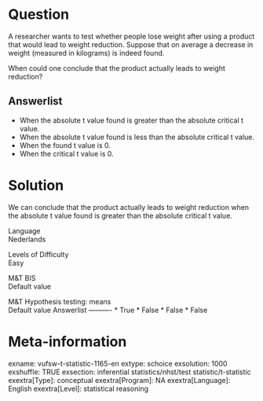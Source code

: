 Question
========
A researcher wants to test whether people lose weight after using a
product that would lead to weight reduction. Suppose that on average a
decrease in weight (measured in kilograms) is indeed found.  
  
When could one conclude that the product actually leads to weight
reduction?

Answerlist
----------
* When the absolute t value found is greater than the absolute critical t
  value.
* When the absolute t value found is less than the absolute critical t
  value.
* When the found t value is 0.
* When the critical t value is 0.

Solution
========





We can conclude that the product actually leads to weight reduction when
the absolute t value found is greater than the absolute critical t
value.





Language  
Nederlands

Levels of Difficulty  
Easy

M&T BIS  
Default value

M&T Hypothesis testing: means  
Default value
Answerlist
----------
* True
* False
* False
* False

Meta-information
================
exname: vufsw-t-statistic-1165-en
extype: schoice
exsolution: 1000
exshuffle: TRUE
exsection: inferential statistics/nhst/test statistic/t-statistic
exextra[Type]: conceptual
exextra[Program]: NA
exextra[Language]: English
exextra[Level]: statistical reasoning

